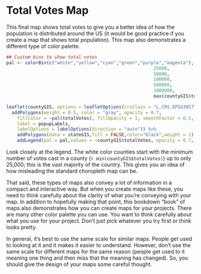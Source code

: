 # Total Votes Map

This final map shows total votes to give you a better idea of how the population is distributed around the US (it would be good practice if you create a map that shows total population).
This map also demonstrates a different type of color palette. 

```r
## Custom bins to show total votes
pal <- colorBin(c("white","yellow","cyan","green","purple","magenta"), countyGIS$totalVotes,bins = c(min(countyGIS$totalVotes),
                                                       25000,
                                                       50000,
                                                       100000,
                                                       500000,
                                                       1000000,
                                                       max(countyGIS$totalVotes)))

leaflet(countyGIS, options = leafletOptions(crsClass = "L.CRS.EPSG3857"), width="100%") %>%
  addPolygons(weight = 0.5, color = "gray", opacity = 0.7,
    fillColor = ~pal(totalVotes), fillOpacity = 1, smoothFactor = 0.5,
    label = popupLabels,
    labelOptions = labelOptions(direction = "auto")) %>%
    addPolygons(data = stateGIS,fill = FALSE,color="black",weight = 1) %>%
    addLegend(pal = pal,values = ~countyGIS$totalVotes, opacity = 0.7, title = "Total Votes",position = "bottomright")

```


Look closely at the legend. 
The white color counties start with the minimum number of votes cast in a county (`r min(countyGIS$totalVotes)`) up to only 25,000; this is the vast majority of the country. 
This gives you an idea of how misleading the standard choropleth map can be. 

That said, these types of maps also convey a lot of information in a compact and interactive way. 
But when you create maps like these, you need to think carefully about the clarity of what you're conveying with your map. 
In addition to hopefully making that point, this bookdown "book" of maps also demonstrates how you can create maps for your projects.
There are many other color palette you can use. 
You want to think carefully about what you use for your project. 
Don't just pick whatever you try first or think looks pretty. 

In general, it's best to use the same scale for similar maps. 
People get used to looking at it and it makes it easier to understand.
However, don't use the same scale for different maps for the same reason (people get used to it meaning one thing and then miss that the meaning has changed). 
So, you should give the design of your maps some careful thought. 


